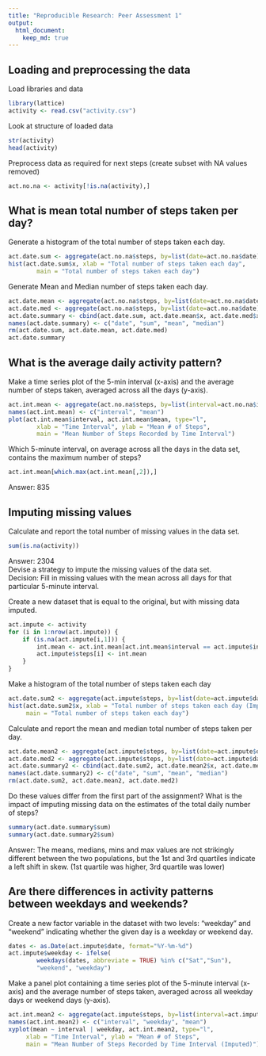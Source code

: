 ```yaml
---
title: "Reproducible Research: Peer Assessment 1"
output: 
  html_document:
    keep_md: true
---
```



## Loading and preprocessing the data
Load libraries and data
```r
library(lattice)
activity <- read.csv("activity.csv")
```
Look at structure of loaded data
```r
str(activity)
head(activity)
```
Preprocess data as required for next steps (create subset with NA values removed)
```r
act.no.na <- activity[!is.na(activity),]
```

## What is mean total number of steps taken per day?
Generate a histogram of the total number of steps taken each day.
```r
act.date.sum <- aggregate(act.no.na$steps, by=list(date=act.no.na$date), FUN=sum)
hist(act.date.sum$x, xlab = "Total number of steps taken each day", 
        main = "Total number of steps taken each day")
```
Generate Mean and Median number of steps taken each day.
```r
act.date.mean <- aggregate(act.no.na$steps, by=list(date=act.no.na$date), FUN=mean)
act.date.med <- aggregate(act.no.na$steps, by=list(date=act.no.na$date), FUN=median)
act.date.summary <- cbind(act.date.sum, act.date.mean$x, act.date.med$x)
names(act.date.summary) <- c("date", "sum", "mean", "median")
rm(act.date.sum, act.date.mean, act.date.med)
act.date.summary
```

## What is the average daily activity pattern?
Make a time series plot of the 5-min interval (x-axis) and the average number of steps taken, averaged across all the days (y-axis).
```r
act.int.mean <- aggregate(act.no.na$steps, by=list(interval=act.no.na$interval), FUN=mean)
names(act.int.mean) <- c("interval", "mean")
plot(act.int.mean$interval, act.int.mean$mean, type="l",
        xlab = "Time Interval", ylab = "Mean # of Steps",
        main = "Mean Number of Steps Recorded by Time Interval")
```
Which 5-minute interval, on average across all the days in the data set, contains the maximum number of steps?
```r
act.int.mean[which.max(act.int.mean[,2]),]
```
Answer: 835

## Imputing missing values
Calculate and report the total number of missing values in the data set.
```r
sum(is.na(activity))
```
Answer: 2304  
Devise a strategy to impute the missing values of the data set.  
Decision: Fill in missing values with the mean across all days for that particular 5-minute interval.  

Create a new dataset that is equal to the original, but with missing data imputed.
```r
act.impute <- activity
for (i in 1:nrow(act.impute)) {
    if (is.na(act.impute[i,1])) {
        int.mean <- act.int.mean[act.int.mean$interval == act.impute$interval[i],2]
        act.impute$steps[i] <- int.mean
    }
}
```
Make a histogram of the total number of steps taken each day
```r
act.date.sum2 <- aggregate(act.impute$steps, by=list(date=act.impute$date), FUN=sum)
hist(act.date.sum2$x, xlab = "Total number of steps taken each day (Imputed)", 
     main = "Total number of steps taken each day")
```
Calculate and report the mean and median total number of steps taken per day.
```r
act.date.mean2 <- aggregate(act.impute$steps, by=list(date=act.impute$date), FUN=mean)
act.date.med2 <- aggregate(act.impute$steps, by=list(date=act.impute$date), FUN=median)
act.date.summary2 <- cbind(act.date.sum2, act.date.mean2$x, act.date.med2$x)
names(act.date.summary2) <- c("date", "sum", "mean", "median")
rm(act.date.sum2, act.date.mean2, act.date.med2)
```
Do these values differ from the first part of the assignment? What is the impact of imputing missing data on the estimates of the total daily number of steps?
```r
summary(act.date.summary$sum)
summary(act.date.summary2$sum)
```
Answer: The means, medians, mins and max values are not strikingly different between the two populations, but the 1st and 3rd quartiles indicate a left shift in skew. (1st quartile was higher, 3rd quartile was lower)

## Are there differences in activity patterns between weekdays and weekends?
Create a new factor variable in the dataset with two levels: "weekday" and "weekend" indicating whether the given day is a weekday or weekend day.
```r
dates <- as.Date(act.impute$date, format="%Y-%m-%d")
act.impute$weekday <- ifelse(
        weekdays(dates, abbreviate = TRUE) %in% c("Sat","Sun"),
        "weekend", "weekday")
```
Make a panel plot containing a time series plot of the 5-minute interval (x-axis) and the average number of steps taken, averaged across all weekday days or weekend days (y-axis).
```r
act.int.mean2 <- aggregate(act.impute$steps, by=list(interval=act.impute$interval, weekday = act.impute$weekday), FUN=mean)
names(act.int.mean2) <- c("interval", "weekday", "mean")
xyplot(mean ~ interval | weekday, act.int.mean2, type="l",
     xlab = "Time Interval", ylab = "Mean # of Steps",
     main = "Mean Number of Steps Recorded by Time Interval (Imputed)")
```
